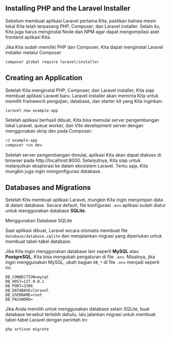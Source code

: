 ## Installing PHP and the Laravel Installer
Sebelum membuat aplikasi Laravel pertama Kita, pastikan bahwa mesin lokal Kita telah terpasang PHP, Composer, dan Laravel installer. Selain itu, Kita juga harus menginstal Node dan NPM agar dapat mengompilasi aset frontend aplikasi Kita.

Jika Kita sudah memiliki PHP dan Composer, Kita dapat menginstal Laravel installer melalui Composer
```bash
composer global require laravel/installer
```

## Creating an Application
Setelah Kita menginstal PHP, Composer, dan Laravel installer, Kita siap membuat aplikasi Laravel baru. Laravel installer akan meminta Kita untuk memilih framework pengujian, database, dan starter kit yang Kita inginkan:

```bash
laravel new example-app
```

Setelah aplikasi berhasil dibuat, Kita bisa memulai server pengembangan lokal Laravel, queue worker, dan Vite development server dengan menggunakan skrip dev pada Composer:

```bash
cd example-app
composer run dev
```

Setelah server pengembangan dimulai, aplikasi Kita akan dapat diakses di browser pada http://localhost:8000. Selanjutnya, Kita siap untuk melanjutkan eksplorasi ke dalam ekosistem Laravel. Tentu saja, Kita mungkin juga ingin mengonfigurasi database.

## Databases and Migrations
Setelah Kita membuat aplikasi Laravel, mungkin Kita ingin menyimpan data di dalam database. Secara default, file konfigurasi `.env` aplikasi sudah diatur untuk menggunakan database **SQLite**.

Menggunakan Database SQLite

Saat aplikasi dibuat, Laravel secara otomatis membuat file `database/database.sqlite` dan menjalankan migrasi yang diperlukan untuk membuat tabel-tabel database.

Jika Kita ingin menggunakan database lain seperti **MySQL** atau **PostgreSQL**, Kita bisa mengubah pengaturan di file `.env`. Misalnya, jika ingin menggunakan MySQL, ubah bagian `DB_*` di file `.env` menjadi seperti ini:

```plaintext
DB_CONNECTION=mysql
DB_HOST=127.0.0.1
DB_PORT=3306
DB_DATABASE=laravel
DB_USERNAME=root
DB_PASSWORD=
```

Jika Anda memilih untuk menggunakan database selain SQLite, buat database tersebut terlebih dahulu, lalu jalankan migrasi untuk membuat tabel-tabel Laravel dengan perintah ini:
```bash
php artisan migrate
```
